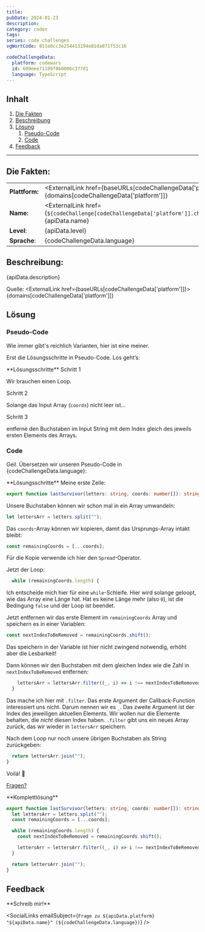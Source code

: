 ```yaml
---
title:
pubDate: 2024-01-23
description:
category: coden
tags:
series: code challenges
vgWortCode: 851e0cc3e254413194e81da071f53c16

codeChallengeData:
  platform: codewars
  id: 609eee71109f860006c377d1
  language: TypeScript
---
```


## Inhalt

1. [Die Fakten](#)
1. [Beschreibung](#)
1. [Lösung](#)
   1. [Pseudo-Code](#)
   1. [Code](#)
1. [Feedback](#)

---

## Die Fakten:

|                |                                                                                                                                            |
| -------------- | ------------------------------------------------------------------------------------------------------------------------------------------ |
| **Plattform:** | <ExternalLink href={baseURLs[codeChallengeData['platform']]}>{domains[codeChallengeData['platform']]}</ExternalLink>                       |
| **Name:**      | <ExternalLink href={`${codeChallenge[codeChallengeData['platform']].challenge.url}/${codeChallengeData.id}`}>{apiData.name}</ExternalLink> |
| **Level**:     | {apiData.level}                                                                                                                            |
| **Sprache**:   | {codeChallengeData.language}                                                                                                               |

## Beschreibung:

<FetchedMarkdown>{apiData.description}</FetchedMarkdown>

Quelle: <ExternalLink href={baseURLs[codeChallengeData['platform']]}>{domains[codeChallengeData['platform']]}</ExternalLink>

## Lösung

### Pseudo-Code

Wie immer gibt's reichlich Varianten, hier ist eine meiner.

Erst die Lösungsschritte in Pseudo-Code. Los geht’s:

<Accordion>
**Lösungsschritte**

<Accordion>
Schritt 1

Wir brauchen einen Loop.

</Accordion>
<Accordion>
Schritt 2

Solange das Input Array (`coords`) nicht leer ist...

</Accordion>
<Accordion>
Schritt 3

entferne den Buchstaben im Input String mit dem Index gleich des jeweils ersten Elements des Arrays.

</Accordion>
</Accordion>

### Code

Geil. Übersetzen wir unseren Pseudo-Code in {codeChallengeData.language}:

<Accordion>
**Lösungsschritte**

<Accordion>
Meine erste Zeile:

```ts
export function lastSurvivor(letters: string, coords: number[]): string {
```

</Accordion>
<Accordion>

Unsere Buchstaben können wir schon mal in ein Array umwandeln:

```ts
let lettersArr = letters.split("");
```

</Accordion>
<Accordion>

Das `coords`-Array können wir kopieren, damit das Ursprungs-Array intakt bleibt:

```ts
const remainingCoords = [...coords];
```

Für die Kopie verwende ich hier den <ExternalLink href={docs.operators.spread}>`Spread`</ExternalLink>-Operator.

</Accordion>
<Accordion>

Jetzt der Loop:

```ts
  while (remainingCoords.length) {
```

Ich entscheide mich hier für eine <ExternalLink href={docs.statements.while}>`while`</ExternalLink>-Schleife. Hier wird solange geloopt, wie das Array eine Länge hat. Hat es keine Länge mehr (also `0`), ist die Bedingung `false` und der Loop ist beendet.

</Accordion>
<Accordion>

Jetzt entfernen wir das erste Element im `remainingCoords` Array und speichern es in einer Variablen:

```ts
const nextIndexToBeRemoved = remainingCoords.shift();
```

Das speichern in der Variable ist hier nicht zwingend notwendig, erhöht aber die Lesbarkeit!

</Accordion>
<Accordion>

Dann können wir den Buchstaben mit dem gleichen Index wie die Zahl in `nextIndexToBeRemoved` entfernen:

```ts
    lettersArr = lettersArr.filter((_, i) => i !== nextIndexToBeRemoved);
  }
```

Das mache ich hier mit <ExternalLink href={docs.array.filter}>`.filter`</ExternalLink>. Das erste Argument der Callback-Function interessiert uns nicht. Darum nennen wir es `_`. Das zweite Argument ist der Index des jeweiligen aktuellen Elements. Wir wollen nur die Elemente behalten, die _nicht_ diesen Index haben. <ExternalLink href={docs.array.filter}>`.filter`</ExternalLink> gibt uns ein neues Array zurück, das wir wieder in `lettersArr` speichern.

</Accordion>
<Accordion>

Nach dem Loop nur noch unsere übrigen Buchstaben als String zurückgeben:

```ts
  return lettersArr.join("");
}
```

</Accordion>
<Accordion>

Voilá! 💪

[Fragen?](#feedback)

</Accordion>
</Accordion>

<Accordion>
**Komplettlösung**

```ts
export function lastSurvivor(letters: string, coords: number[]): string {
  let lettersArr = letters.split("");
  const remainingCoords = [...coords];

  while (remainingCoords.length) {
    const nextIndexToBeRemoved = remainingCoords.shift();

    lettersArr = lettersArr.filter((_, i) => i !== nextIndexToBeRemoved);
  }

  return lettersArr.join("");
}
```

</Accordion>

## Feedback

<Accordion>
**Schreib mir!**

<SocialLinks
  emailSubject={`Frage zu ${apiData.platform} "${apiData.name}" (${codeChallengeData.language})`}
/>

</Accordion>
